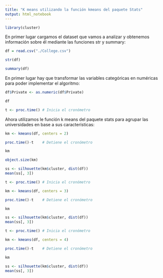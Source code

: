 ```yaml
---
title: "K means utilizando la función kmeans del paquete Stats"
output: html_notebook
---
```


```r
library(cluster)
```

En primer lugar cargamos el dataset que vamos a analizar y obtenemos información sobre él mediante las funciones str y summary:

```r
df = read.csv("./College.csv")
```
```r
str(df)
```

```r
summary(df)
```
En primer lugar hay que transformar las variables categóricas en numéricas para poder implementar el algoritmo:


```r
df$Private <- as.numeric(df$Private)
```

```r
df
```


```r
t <- proc.time() # Inicia el cronómetro
```


Ahora utilizamos le función k means del paquete stats para agrupar las universidades en base a sus características:

```r
km <- kmeans(df, centers = 2)
```



```r
proc.time()-t    # Detiene el cronómetro
```
```r
km
```

```r
object.size(km)
```

```r
ss <- silhouette(km$cluster, dist(df))
mean(ss[, 3])
```

```r
t <- proc.time() # Inicia el cronómetro
```

```r
km <- kmeans(df, centers = 3)
```




```r
proc.time()-t    # Detiene el cronómetro
```
```r
km
```

```r
ss <- silhouette(km$cluster, dist(df))
mean(ss[, 3])
```

```r
t <- proc.time() # Inicia el cronómetro
```

```r
km <- kmeans(df, centers = 4)
```


```r
proc.time()-t    # Detiene el cronómetro
```
```r
km
```

```r
ss <- silhouette(km$cluster, dist(df))
mean(ss[, 3])
```